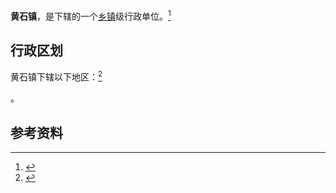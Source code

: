 {{中国乡级行政区|44/16/22/117/000}}

'''黄石镇'''，是{{PRC admin/fullname|44/16/22/117/000|3}}下辖的一个[[乡镇|乡镇]]级行政单位。<ref>{{PRC admin/ref sgc|{{PRC admin/parent|44/16/22/117/000}}}}</ref>

== 行政区划 ==

黄石镇下辖以下地区：<ref>{{PRC admin/ref sgc|44/16/22/117/000}}</ref>

{{PRC admin/children|44/16/22/117/000}}。

== 参考资料 ==

{{reflist}}

{{行政区划小作品}}
{{PRC admin/navcat|44/16/22/117/000}}